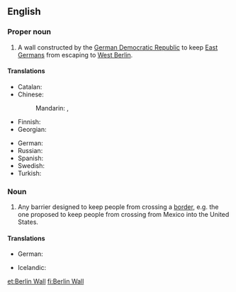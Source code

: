 ==English==
{{wikipedia}}

===Proper noun===
{{en-proper noun|sg=[[Berlin]] [[wall|Wall]]}}

# A wall constructed by the [[German Democratic Republic]] to keep [[East Germans]] from escaping to [[West Berlin]].

====Translations====
{{trans-top|Berlin Wall}}
* Catalan: {{t|ca|Mur de Berlín|m}}
* Chinese:
*: Mandarin: {{t|cmn|柏林圍牆|sc=Hani}}, {{t|cmn|柏林围墙|tr=Bólín Wéiqiáng|sc=Hani}}
* Finnish: {{t|fi|Berliinin muuri}}
* Georgian: {{t|ka|ბერლინის კედელი|sc=Geor}}
{{trans-mid}}
* German: {{t-|de|Berliner Mauer}}
* Russian: {{t|ru|Берлинская стена|f|tr=Berlínskaja stená}}
* Spanish: {{t|es|muro de Berlín|m}}
* Swedish: {{t|sv|Berlinmuren|c}}
* Turkish: {{t|tr|Berlin Duvarı}}
{{trans-bottom}}

===Noun===
{{en-noun|sg=[[Berlin]] [[wall|Wall]]}}

# {{politics}} Any barrier designed to keep people from crossing a [[border]], e.g. the one proposed to keep people from crossing from Mexico into the United States.

====Translations====
{{trans-top|barrier designed to keep people from crossing a border}}
* German: {{t-|de|Berliner Mauer|f}}
{{trans-mid}}
* Icelandic: {{t|is|Berlínarmúrinn|m}}
{{trans-bottom}}

[[et:Berlin Wall]]
[[fi:Berlin Wall]]